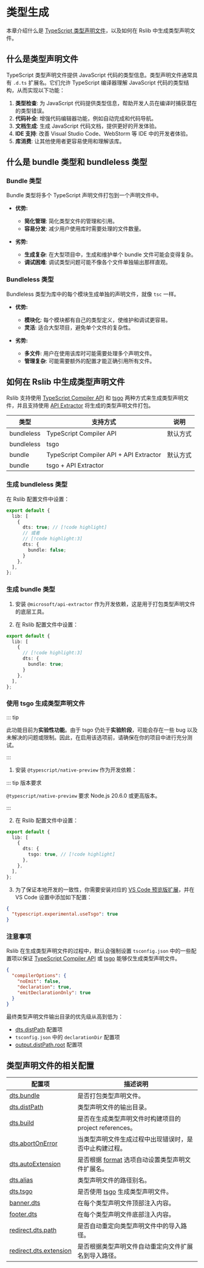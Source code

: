 # 类型生成

本章介绍什么是 [TypeScript 类型声明文件](https://www.typescriptlang.org/docs/handbook/declaration-files/introduction.html)，以及如何在 Rslib 中生成类型声明文件。

## 什么是类型声明文件

TypeScript 类型声明文件提供 JavaScript 代码的类型信息。类型声明文件通常具有 `.d.ts` 扩展名。它们允许 TypeScript 编译器理解 JavaScript 代码的类型结构，从而实现以下功能：

1. **类型检查**: 为 JavaScript 代码提供类型信息，帮助开发人员在编译时捕获潜在的类型错误。
2. **代码补全**: 增强代码编辑器功能，例如自动完成和代码导航。
3. **文档生成**: 生成 JavaScript 代码文档，提供更好的开发体验。
4. **IDE 支持**: 改善 Visual Studio Code、WebStorm 等 IDE 中的开发者体验。
5. **库消费**: 让其他使用者更容易使用和理解该库。

## 什么是 bundle 类型和 bundleless 类型

### Bundle 类型

Bundle 类型将多个 TypeScript 声明文件打包到一个声明文件中。

- **优势:**
  - **简化管理**: 简化类型文件的管理和引用。
  - **容易分发**: 减少用户使用库时需要处理的文件数量。

- **劣势:**
  - **生成复杂**: 在大型项目中，生成和维护单个 bundle 文件可能会变得复杂。
  - **调试困难**: 调试类型问题可能不像各个文件单独输出那样直观。

### Bundleless 类型

Bundleless 类型为库中的每个模块生成单独的声明文件，就像 `tsc` 一样。

- **优势:**
  - **模块化**: 每个模块都有自己的类型定义，使维护和调试更容易。
  - **灵活**: 适合大型项目，避免单个文件的复杂性。

- **劣势:**
  - **多文件**: 用户在使用该库时可能需要处理多个声明文件。
  - **管理复杂**: 可能需要额外的配置才能正确引用所有文件。

## 如何在 Rslib 中生成类型声明文件

Rslib 支持使用 [TypeScript Compiler API](https://github.com/microsoft/TypeScript/wiki/Using-the-Compiler-API) 和 [tsgo](https://github.com/microsoft/typescript-go) 两种方式来生成类型声明文件，并且支持使用 [API Extractor](https://api-extractor.com/) 将生成的类型声明文件打包。

| 类型       | 支持方式                                | 说明     |
| ---------- | --------------------------------------- | -------- |
| bundleless | TypeScript Compiler API                 | 默认方式 |
| bundleless | tsgo                                    |          |
| bundle     | TypeScript Compiler API + API Extractor | 默认方式 |
| bundle     | tsgo + API Extractor                    |          |

### 生成 bundleless 类型

在 Rslib 配置文件中设置：

```ts title="rslib.config.ts"
export default {
  lib: [
    {
      dts: true; // [!code highlight]
      // 或者
      // [!code highlight:3]
      dts: {
        bundle: false;
      }
    },
  ],
};
```

### 生成 bundle 类型

1. 安装 `@microsoft/api-extractor` 作为开发依赖，这是用于打包类型声明文件的底层工具。


<PackageManagerTabs command="add @microsoft/api-extractor -D" />

2. 在 Rslib 配置文件中设置：

```ts title="rslib.config.ts"
export default {
  lib: [
    {
      // [!code highlight:3]
      dts: {
        bundle: true;
      }
    },
  ],
};
```

### 使用 tsgo 生成类型声明文件

::: tip

此功能目前为**实验性功能**。由于 tsgo 仍处于**实验阶段**，可能会存在一些 bug 以及未解决的问题或限制。因此，在启用该选项前，请确保在你的项目中进行充分测试。

:::

1. 安装 `@typescript/native-preview` 作为开发依赖：

<PackageManagerTabs command="add @typescript/native-preview -D" />

::: tip 版本要求

`@typescript/native-preview` 要求 Node.js 20.6.0 或更高版本。

:::

2. 在 Rslib 配置文件中设置：

```ts title="rslib.config.ts"
export default {
  lib: [
    {
      dts: {
        tsgo: true, // [!code highlight]
      },
    },
  ],
};
```

3. 为了保证本地开发的一致性，你需要安装对应的 [VS Code 预览版扩展](https://marketplace.visualstudio.com/items?itemName=TypeScriptTeam.native-preview)，并在 VS Code 设置中添加如下配置：

```json
{
  "typescript.experimental.useTsgo": true
}
```

### 注意事项

Rslib 在生成类型声明文件的过程中，默认会强制设置 `tsconfig.json`
中的一些配置项以保证 [TypeScript Compiler
API](https://github.com/microsoft/TypeScript/wiki/Using-the-Compiler-API) 或 [tsgo](https://github.com/microsoft/typescript-go)
能够仅生成类型声明文件。

```json
{
  "compilerOptions": {
    "noEmit": false,
    "declaration": true,
    "emitDeclarationOnly": true
  }
}
```

最终类型声明文件输出目录的优先级从高到低为：

- [dts.distPath](/config/lib/dts#dtsdistpath) 配置项
- `tsconfig.json` 中的 `declarationDir` 配置项
- [output.distPath.root](/config/rsbuild/output#outputdistpath) 配置项

## 类型声明文件的相关配置

| 配置项                                                              | 描述说明                                                                       |
| ------------------------------------------------------------------- | ------------------------------------------------------------------------------ |
| [dts.bundle](/config/lib/dts#dtsbundle)                             | 是否打包类型声明文件。                                                         |
| [dts.distPath](/config/lib/dts#dtsdistpath)                         | 类型声明文件的输出目录。                                                       |
| [dts.build](/config/lib/dts#dtsbuild)                               | 是否在生成类型声明文件时构建项目的 project references。                        |
| [dts.abortOnError](/config/lib/dts#dtsabortonerror)                 | 当类型声明文件生成过程中出现错误时，是否中止构建过程。                         |
| [dts.autoExtension](/config/lib/dts#dtsautoextension)               | 是否根据 [format](/config/lib/format) 选项自动设置类型声明文件扩展名。         |
| [dts.alias](/config/lib/dts#dtsalias)                               | 类型声明文件的路径别名。                                                       |
| [dts.tsgo](/config/lib/dts#dtstsgo)                                 | 是否使用 [tsgo](https://github.com/microsoft/typescript-go) 生成类型声明文件。 |
| [banner.dts](/config/lib/banner#bannerdts)                          | 在每个类型声明文件顶部注入内容。                                               |
| [footer.dts](/config/lib/footer#footerdts)                          | 在每个类型声明文件底部注入内容。                                               |
| [redirect.dts.path](/config/lib/redirect#redirectdtspath)           | 是否自动重定向类型声明文件中的导入路径。                                       |
| [redirect.dts.extension](/config/lib/redirect#redirectdtsextension) | 是否根据类型声明文件自动重定向文件扩展名到导入路径。                           |
